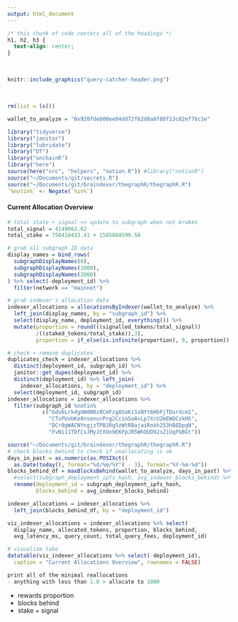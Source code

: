 ```yaml
---
output: html_document
---
```


```css
/* this chunk of code centers all of the headings */
h1, h2, h3 {
  text-align: center;
}
```

<br>

```r
knitr::include_graphics("query-catcher-header.png")
```

<br>

```r
rm(list = ls())

wallet_to_analyze = "0x920fdeb00ee04dd72f62d8a8f80f13c82ef76c1e"

library("tidyverse")
library("janitor")
library("lubridate")
library("DT")
library("onchainR")
library("here")
source(here("src", "helpers", "notion.R")) #library("notionR")
source("~/Documents/git/secrets.R")
source("~/Documents/git/braindexer/thegraphR/thegraphR.R")
`%notin%` <- Negate(`%in%`)
```

#### Current Allocation Overview

```r
# total state + signal >> update to subgraph when not broken
total_signal = 4149662.62
total_stake = 750410433.41 + 1585084599.50

# grab all subgraph ID data 
display_names = bind_rows(
  subgraphDisplayNames(0),
  subgraphDisplayNames(1000),
  subgraphDisplayNames(2000)
) %>% select(-deployment_id) %>% 
  filter(network == "mainnet")

# grab indexer's allocation data
indexer_allocations = allocationsByIndexer(wallet_to_analyze) %>% 
  left_join(display_names, by = "subgraph_id") %>% 
  select(display_name, deployment_id, everything()) %>% 
  mutate(proportion = round(((signalled_tokens/total_signal))
         /((staked_tokens/total_stake)),3),
         proportion = if_else(is.infinite(proportion), 0, proportion))

# check + remove duplicates
duplicates_check = indexer_allocations %>% 
  distinct(deployment_id, subgraph_id) %>% 
  janitor::get_dupes(deployment_id) %>% 
  distinct(deployment_id) %>% left_join(
    indexer_allocations, by = "deployment_id") %>% 
  select(deployment_id, subgraph_id) 
indexer_allocations = indexer_allocations %>% 
  filter(subgraph_id %notin% 
           c("Gdu6LrkdgUWdN8z8CmFzgASoKiSsNYt6HbFjTDurdcm1",
             "CTsPUobKe8nsenurPrg2CcinSoAvLp7XrUZmEWQCzkHS",
             "DCr8gWACNYngjzTPB1Rg5zWtRBajaiRnkh253hBEDpgN",
             "FvNi11TDfCsJMyJtXUn9EKFpJR5WhQUD92sZiUqFGBGt"))

source("~/Documents/git/braindexer/thegraphR/thegraphR.R")
# check blocks behind to check if unallocating is ok 
days_in_past = as.numeric(as.POSIXct((
  as.Date(today(), format="%d/%m/%Y") - 3), format="%Y-%m-%d"))
blocks_behind_df = maxBlocksBehind(wallet_to_analyze, days_in_past) %>% 
  #select(subgraph_deployment_ipfs_hash, avg_indexer_blocks_behind) %>% 
  rename(deployment_id = subgraph_deployment_ipfs_hash,
         blocks_behind = avg_indexer_blocks_behind) 

indexer_allocations = indexer_allocations %>% 
  left_join(blocks_behind_df, by = "deployment_id")

viz_indexer_allocations = indexer_allocations %>% select(
  display_name, allocated_tokens, proportion, blocks_behind, 
  avg_latency_ms, query_count, total_query_fees, deployment_id)

# visualize tabe
datatable(viz_indexer_allocations %>% select(-deployment_id), 
  caption = "Current Allocations Overview", rownames = FALSE)
```

```r
print all of the minimal reallocations
- anything with less than 1.0 > allocate to 1000
```

- rewards proportion
- blocks behind
- stake + signal


```r


```
